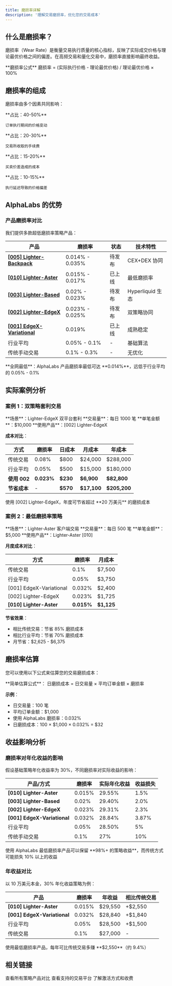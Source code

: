 ```yaml
---
title: 磨损率详解
description: '理解交易磨损率，优化您的交易成本'
---
```


## 什么是磨损率？

磨损率（Wear Rate）是衡量交易执行质量的核心指标，反映了实际成交价格与理论最优价格之间的偏差。在高频交易和量化交易中，磨损率直接影响最终收益。

<Note>
  **磨损率公式**  
  磨损率 = (实际执行价格 - 理论最优价格) / 理论最优价格 × 100%
</Note>

## 磨损率的组成

磨损率由多个因素共同影响：

<CardGroup cols={2}>
  <Card title="市场滑点" icon="chart-line">
    **占比：40-50%**
    
    订单执行期间的价格变动
  </Card>
  <Card title="交易手续费" icon="receipt">
    **占比：20-30%**
    
    交易所收取的手续费
  </Card>
  <Card title="价差成本" icon="arrows-left-right">
    **占比：15-20%**
    
    买卖价差造成的成本
  </Card>
  <Card title="延迟损耗" icon="clock">
    **占比：10-15%**
    
    执行延迟导致的价格偏差
  </Card>
</CardGroup>

## AlphaLabs 的优势

### 产品磨损率对比

我们提供多款超低磨损率策略产品：

| 产品 | 磨损率 | 状态 | 技术特性 |
|------|--------|------|----------|
| **[[005] Lighter-Backpack](/products/lighter-backpack)** | 0.014% - 0.035% | 待发布 | CEX+DEX 协同 |
| **[[010] Lighter-Aster](/products/lighter-aster)** | 0.015% - 0.017% | 已上线 | 最低磨损率 |
| **[[003] Lighter-Based](/products/lighter-based)** | 0.02% - 0.023% | 待发布 | Hyperliquid 生态 |
| **[[002] Lighter-EdgeX](/products/lighter-edgex)** | 0.023% - 0.025% | 待发布 | 双策略协同 |
| **[[001] EdgeX-Variational](/products/edgex-variational)** | 0.019% | 已上线 | 成熟稳定 |
| 行业平均 | 0.05% - 0.1% | - | 基础算法 |
| 传统手动交易 | 0.1% - 0.3% | - | 无优化 |

<Note>
  **全网最低**：AlphaLabs 产品磨损率最低可达 **0.014%**，远低于行业平均的 0.05% - 0.1%
</Note>

## 实际案例分析

### 案例 1：双策略套利交易

<Info>
  **场景**：Lighter-EdgeX 双平台套利
  **交易量**：每日 1000 笔
  **单笔金额**：$10,000
  **使用产品**：[002] Lighter-EdgeX
</Info>

**成本对比**：

| 方式 | 磨损率 | 日成本 | 月成本 | 年成本 |
|------|--------|--------|--------|--------|
| 传统交易 | 0.08% | $800 | $24,000 | $288,000 |
| 行业平均 | 0.05% | $500 | $15,000 | $180,000 |
| **使用 002** | **0.023%** | **$230** | **$6,900** | **$82,800** |
| **节省成本** | - | **$570** | **$17,100** | **$205,200** |

<Note>
  使用 [002] Lighter-EdgeX，年度可节省超过 **20 万美元** 的磨损成本
</Note>

### 案例 2：最低磨损率策略

<Info>
  **场景**：Lighter-Aster 客户端交易
  **交易量**：每日 500 笔
  **单笔金额**：$5,000
  **使用产品**：Lighter-Aster [010]
</Info>

**月度成本对比**：

| 方式 | 磨损率 | 月成本 |
|------|--------|--------|
| 传统交易 | 0.1% | $7,500 |
| 行业平均 | 0.05% | $3,750 |
| [001] EdgeX-Variational | 0.032% | $2,400 |
| [002] Lighter-EdgeX | 0.023% | $1,725 |
| **[010] Lighter-Aster** | **0.015%** | **$1,125** |

**节省效果**：
- 相比传统交易：节省 85% 磨损成本
- 相比行业平均：节省 70% 磨损成本
- 月节省：$2,625 - $6,375

## 磨损率估算

您可以使用以下公式来估算您的交易磨损成本：

<Info>
**简单估算公式**：
日磨损成本 = 日交易量 × 平均订单金额 × 磨损率

**示例**：
- 日交易量：100 笔
- 平均订单金额：$1,000
- 使用 AlphaLabs 磨损率：0.032%
- 日磨损成本：100 × $1,000 × 0.032% = $32
</Info>

## 收益影响分析

### 磨损率对年化收益的影响

假设基础策略年化收益率为 30%，不同磨损率对实际收益的影响：

| 产品/方式 | 磨损率 | 实际年化收益 | 收益损失 |
|-----------|--------|-------------|----------|
| **[010] Lighter-Aster** | 0.015% | 29.55% | 1.5% |
| **[003] Lighter-Based** | 0.02% | 29.40% | 2.0% |
| **[002] Lighter-EdgeX** | 0.023% | 29.31% | 2.3% |
| **[001] EdgeX-Variational** | 0.032% | 28.84% | 3.87% |
| 行业平均 | 0.05% | 28.50% | 5% |
| 传统手动交易 | 0.1% | 27% | 10% |

<Note>
  使用 AlphaLabs 最低磨损率产品可以保留 **98%+ 的策略收益**，而传统方式可能损失 10% 以上的收益
</Note>

### 年收益对比

以 10 万美元本金，30% 年化收益策略为例：

| 产品 | 磨损率 | 年收益 | 相比传统交易 |
|------|--------|--------|-------------|
| **[010] Lighter-Aster** | 0.015% | $29,550 | +$2,550 |
| **[001] EdgeX-Variational** | 0.032% | $28,840 | +$1,840 |
| 行业平均 | 0.05% | $28,500 | +$1,500 |
| 传统交易 | 0.1% | $27,000 | - |

<Note>
  使用最低磨损率产品，每年可比传统交易多赚 **$2,550**（约 9.4%）
</Note>

## 相关链接

<CardGroup cols={3}>
  <Card title="产品总览" icon="list" href="/products/index">
    查看所有策略产品对比
  </Card>
  <Card title="支持平台" icon="layer-group" href="/platforms/index">
    查看支持的交易平台
  </Card>
  <Card title="产品激活" icon="key" href="/getting-started/activation">
    了解激活方式和收费
  </Card>
</CardGroup>